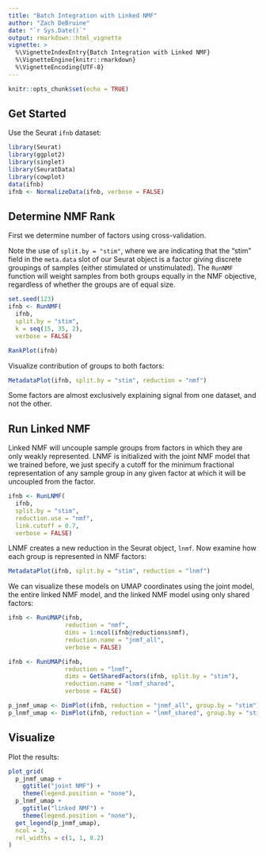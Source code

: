 ```yaml
---
title: "Batch Integration with Linked NMF"
author: "Zach DeBruine"
date: "`r Sys.Date()`"
output: rmarkdown::html_vignette
vignette: >
  %\VignetteIndexEntry{Batch Integration with Linked NMF}
  %\VignetteEngine{knitr::rmarkdown}
  %\VignetteEncoding{UTF-8}
---
```


```r
knitr::opts_chunk$set(echo = TRUE)
```

## Get Started

Use the Seurat `ifnb` dataset:

```R
library(Seurat)
library(ggplot2)
library(singlet)
library(SeuratData)
library(cowplot)
data(ifnb)
ifnb <- NormalizeData(ifnb, verbose = FALSE)
```

## Determine NMF Rank

First we determine number of factors using cross-validation. 

Note the use of `split.by = "stim"`, where we are indicating that the "stim" field in the `meta.data` slot of our Seurat object is a factor giving discrete groupings of samples (either stimulated or unstimulated).  The `RunNMF` function will weight samples from both groups equally in the NMF objective, regardless of whether the groups are of equal size.

```R
set.seed(123)
ifnb <- RunNMF(
  ifnb, 
  split.by = "stim",
  k = seq(15, 35, 2), 
  verbose = FALSE)
```

```R
RankPlot(ifnb)
```

Visualize contribution of groups to both factors:

```R
MetadataPlot(ifnb, split.by = "stim", reduction = "nmf")
```

Some factors are almost exclusively explaining signal from one dataset, and not the other.

## Run Linked NMF

Linked NMF will uncouple sample groups from factors in which they are only weakly represented. LNMF is initialized with the joint NMF model that we trained before, we just specify a cutoff for the minimum fractional representation of any sample group in any given factor at which it will be uncoupled from the factor.

```R
ifnb <- RunLNMF(
  ifnb, 
  split.by = "stim", 
  reduction.use = "nmf", 
  link.cutoff = 0.7, 
  verbose = FALSE)
```

LNMF creates a new reduction in the Seurat object, `lnmf`. Now examine how each group is represented in NMF factors:

```R
MetadataPlot(ifnb, split.by = "stim", reduction = "lnmf")
```

We can visualize these models on UMAP coordinates using the joint model, the entire linked NMF model, and the linked NMF model using only shared factors:

```R
ifnb <- RunUMAP(ifnb, 
                reduction = "nmf", 
                dims = 1:ncol(ifnb@reductions$nmf), 
                reduction.name = "jnmf_all", 
                verbose = FALSE)

ifnb <- RunUMAP(ifnb, 
                reduction = "lnmf", 
                dims = GetSharedFactors(ifnb, split.by = "stim"), 
                reduction.name = "lnmf_shared", 
                verbose = FALSE)

p_jnmf_umap <- DimPlot(ifnb, reduction = "jnmf_all", group.by = "stim")
p_lnmf_umap <- DimPlot(ifnb, reduction = "lnmf_shared", group.by = "stim")
```

## Visualize

Plot the results:

```R
plot_grid(
  p_jnmf_umap + 
    ggtitle("joint NMF") + 
    theme(legend.position = "none"), 
  p_lnmf_umap + 
    ggtitle("linked NMF") + 
    theme(legend.position = "none"), 
  get_legend(p_jnmf_umap), 
  ncol = 3, 
  rel_widths = c(1, 1, 0.2)
)
```